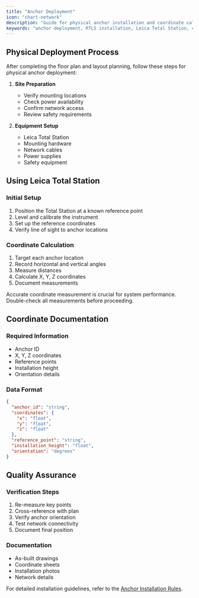 ```yaml
---
title: "Anchor Deployment"
icon: "chart-network"
description: "Guide for physical anchor installation and coordinate calculation using Leica Total Station"
keywords: "anchor deployment, RTLS installation, Leica Total Station, coordinate calculation, system setup"
---
```


## Physical Deployment Process

After completing the floor plan and layout planning, follow these steps for physical anchor deployment:

1. **Site Preparation**
   * Verify mounting locations
   * Check power availability
   * Confirm network access
   * Review safety requirements

2. **Equipment Setup**
   * Leica Total Station
   * Mounting hardware
   * Network cables
   * Power supplies
   * Safety equipment

## Using Leica Total Station

### Initial Setup

1. Position the Total Station at a known reference point
2. Level and calibrate the instrument
3. Set up the reference coordinates
4. Verify line of sight to anchor locations

### Coordinate Calculation

1. Target each anchor location
2. Record horizontal and vertical angles
3. Measure distances
4. Calculate X, Y, Z coordinates
5. Document measurements

<Callout type="warning" emoji="⚠️">
  Accurate coordinate measurement is crucial for system performance. Double-check all measurements before proceeding.
</Callout>

## Coordinate Documentation

### Required Information

* Anchor ID
* X, Y, Z coordinates
* Reference points
* Installation height
* Orientation details

### Data Format

```json
{
  "anchor_id": "string",
  "coordinates": {
    "x": "float",
    "y": "float",
    "z": "float"
  },
  "reference_point": "string",
  "installation_height": "float",
  "orientation": "degrees"
}
```

## Quality Assurance

### Verification Steps

1. Re-measure key points
2. Cross-reference with plan
3. Verify anchor orientation
4. Test network connectivity
5. Document final position

### Documentation

* As-built drawings
* Coordinate sheets
* Installation photos
* Network details

For detailed installation guidelines, refer to the [Anchor Installation Rules](/projectexecution/anchorinstallationrules/anchorinstallationrules).
